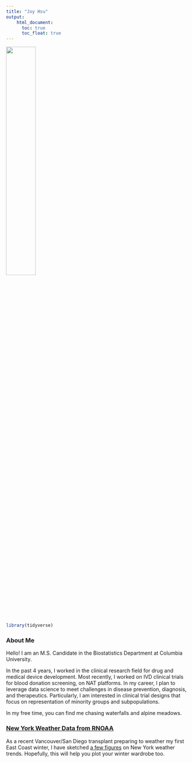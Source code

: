 ```yaml
---
title: "Joy Hsu"
output: 
    html_document:
      toc: true
      toc_float: true
---
```


<img src="images/me.jpg" style="width:40%">

```r
library(tidyverse)
```

### About Me

Hello! I am an M.S. Candidate in the Biostatistics Department at Columbia University. 

In the past 4 years, I worked in the clinical research field for drug and medical device development. Most recently, I worked on IVD clinical trials for blood donation screening, on NAT platforms. In my career, I plan to leverage data science to meet challenges in disease prevention, diagnosis, and therapeutics. Particularly, I am interested in clinical trial designs that focus on representation of minority groups and subpopulations. 

In my free time, you can find me chasing waterfalls and alpine meadows.

### [New York Weather Data from RNOAA](pg_flexdashboard.html)

As a recent Vancouver/San Diego transplant preparing to weather my first East Coast winter, I have sketched [a few figures](pg_flexdashboard.html) on New York weather trends. Hopefully, this will help you plot your winter wardrobe too. 